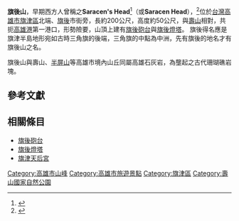 {{Infobox Mountain
| 名稱 = 旗後山
| 照片 = Mountain Qi Hou, Kaohsiung, Taiwan.jpg
| 海拔 = {{Convert|50|m|ft|0|link=on}}
| 位置 = [[高雄市|高雄市]][[旗津區|旗津區]]
| 山脈 = 
| 相對高度 = 
| 座標 = 
| 地形圖 = 
| 類別 = 
| 年齡 = 
| 最近喷发 = 
| 首次登頂 = 
| 攀登路線 = 
}}

'''旗後山'''，早期西方人曾稱之'''Saracen's Head'''<ref>{{cite book|title=Pioneering in Formosa|author=William Alexander Pickering|isbn=1-4021-9298-3}}</ref>（或'''Saracen Head'''），<ref>{{cite book|title=高雄州地誌|date=1930-08-20|publisher=高雄州教育會}}</ref>位於[[台灣|台灣]][[高雄市|高雄市]][[旗津區|旗津區]]北端、[[旗後|旗後]]市街旁，長約200公尺，高度約50公尺，與[[壽山_(高雄市)|壽山]]相對，共扼[[高雄港|高雄港]]第一港口，形勢險要，山頂上建有[[旗後砲台|旗後砲台]]與[[旗後燈塔|旗後燈塔]]。
旗後得名應是旗津半島地形宛如古時三角旗的後端，三角旗的中點為中洲，先有旗後的地名才有旗後山之名。

旗後山與壽山、[[半屏山|半屏山]]等高雄市境內山丘同屬高雄石灰岩，為壟起之古代珊瑚礁岩塊。

==參考文獻==
{{reflist}}

==相關條目==
*[[旗後砲台|旗後砲台]]
*[[旗後燈塔|旗後燈塔]]
*[[旗津天后宮|旗津天后宮]]

{{TW-geo-stub}}

[[Category:高雄市山峰|Category:高雄市山峰]]
[[Category:高雄市旅遊景點|Category:高雄市旅遊景點]]
[[Category:旗津區|Category:旗津區]]
[[Category:壽山國家自然公園|Category:壽山國家自然公園]]